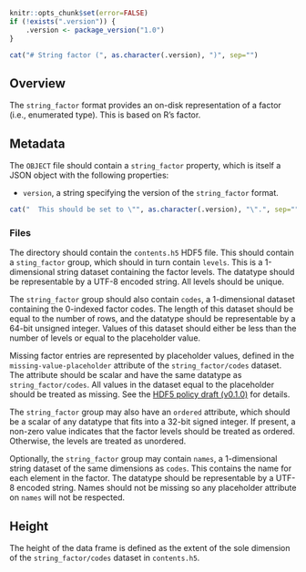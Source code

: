 ```r
knitr::opts_chunk$set(error=FALSE)
if (!exists(".version")) {
    .version <- package_version("1.0")
}
```

```r
cat("# String factor (", as.character(.version), ")", sep="")
```

## Overview

The `string_factor` format provides an on-disk representation of a factor (i.e., enumerated type).
This is based on R's factor.

## Metadata

The `OBJECT` file should contain a `string_factor` property, which is itself a JSON object with the following properties:

- `version`, a string specifying the version of the `string_factor` format.
```r
cat("  This should be set to \"", as.character(.version), "\".", sep="")
```

### Files

The directory should contain the `contents.h5` HDF5 file.
This should contain a `sting_factor` group, which should in turn contain `levels`.
This is a 1-dimensional string dataset containing the factor levels.
The datatype should be representable by a UTF-8 encoded string.
All levels should be unique.

The `string_factor` group should also contain `codes`, a 1-dimensional dataset containing the 0-indexed factor codes. 
The length of this dataset should be equal to the number of rows, and the datatype should be representable by a 64-bit unsigned integer.
Values of this dataset should either be less than the number of levels or equal to the placeholder value.

Missing factor entries are represented by placeholder values, defined in the `missing-value-placeholder` attribute of the `string_factor/codes` dataset.
The attribute should be scalar and have the same datatype as `string_factor/codes`.
All values in the dataset equal to the placeholder should be treated as missing.
See the [HDF5 policy draft (v0.1.0)](https://github.com/ArtifactDB/Bioc-HDF5-policy/tree/v0.1.0) for details.

The `string_factor` group may also have an `ordered` attribute, which should be a scalar of any datatype that fits into a 32-bit signed integer.
If present, a non-zero value indicates that the factor levels should be treated as ordered.
Otherwise, the levels are treated as unordered.

Optionally, the `string_factor` group may contain `names`, a 1-dimensional string dataset of the same dimensions as `codes`.
This contains the name for each element in the factor.
The datatype should be representable by a UTF-8 encoded string.
Names should not be missing so any placeholder attribute on `names` will not be respected.

## Height

The height of the data frame is defined as the extent of the sole dimension of the `string_factor/codes` dataset in `contents.h5`.
